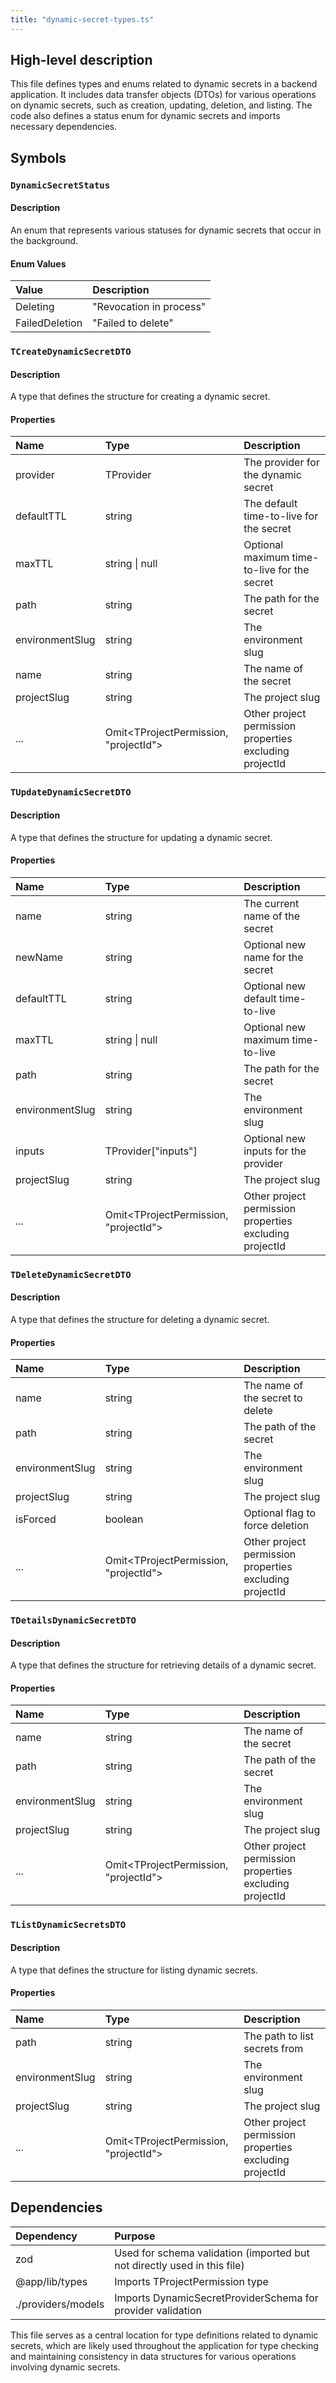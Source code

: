 ```yaml
---
title: "dynamic-secret-types.ts"
---
```


## High-level description
This file defines types and enums related to dynamic secrets in a backend application. It includes data transfer objects (DTOs) for various operations on dynamic secrets, such as creation, updating, deletion, and listing. The code also defines a status enum for dynamic secrets and imports necessary dependencies.

## Symbols

### `DynamicSecretStatus`
#### Description
An enum that represents various statuses for dynamic secrets that occur in the background.

#### Enum Values
| Value | Description |
|:------|:------------|
| Deleting | "Revocation in process" |
| FailedDeletion | "Failed to delete" |

### `TCreateDynamicSecretDTO`
#### Description
A type that defines the structure for creating a dynamic secret.

#### Properties
| Name | Type | Description |
|:-----|:-----|:------------|
| provider | TProvider | The provider for the dynamic secret |
| defaultTTL | string | The default time-to-live for the secret |
| maxTTL | string \| null | Optional maximum time-to-live for the secret |
| path | string | The path for the secret |
| environmentSlug | string | The environment slug |
| name | string | The name of the secret |
| projectSlug | string | The project slug |
| ... | Omit&lt;TProjectPermission, "projectId"&gt; | Other project permission properties excluding projectId |

### `TUpdateDynamicSecretDTO`
#### Description
A type that defines the structure for updating a dynamic secret.

#### Properties
| Name | Type | Description |
|:-----|:-----|:------------|
| name | string | The current name of the secret |
| newName | string | Optional new name for the secret |
| defaultTTL | string | Optional new default time-to-live |
| maxTTL | string \| null | Optional new maximum time-to-live |
| path | string | The path for the secret |
| environmentSlug | string | The environment slug |
| inputs | TProvider["inputs"] | Optional new inputs for the provider |
| projectSlug | string | The project slug |
| ... | Omit&lt;TProjectPermission, "projectId"&gt; | Other project permission properties excluding projectId |

### `TDeleteDynamicSecretDTO`
#### Description
A type that defines the structure for deleting a dynamic secret.

#### Properties
| Name | Type | Description |
|:-----|:-----|:------------|
| name | string | The name of the secret to delete |
| path | string | The path of the secret |
| environmentSlug | string | The environment slug |
| projectSlug | string | The project slug |
| isForced | boolean | Optional flag to force deletion |
| ... | Omit&lt;TProjectPermission, "projectId"&gt; | Other project permission properties excluding projectId |

### `TDetailsDynamicSecretDTO`
#### Description
A type that defines the structure for retrieving details of a dynamic secret.

#### Properties
| Name | Type | Description |
|:-----|:-----|:------------|
| name | string | The name of the secret |
| path | string | The path of the secret |
| environmentSlug | string | The environment slug |
| projectSlug | string | The project slug |
| ... | Omit&lt;TProjectPermission, "projectId"&gt; | Other project permission properties excluding projectId |

### `TListDynamicSecretsDTO`
#### Description
A type that defines the structure for listing dynamic secrets.

#### Properties
| Name | Type | Description |
|:-----|:-----|:------------|
| path | string | The path to list secrets from |
| environmentSlug | string | The environment slug |
| projectSlug | string | The project slug |
| ... | Omit&lt;TProjectPermission, "projectId"&gt; | Other project permission properties excluding projectId |

## Dependencies
| Dependency | Purpose |
|:-----------|:--------|
| zod | Used for schema validation (imported but not directly used in this file) |
| @app/lib/types | Imports TProjectPermission type |
| ./providers/models | Imports DynamicSecretProviderSchema for provider validation |

This file serves as a central location for type definitions related to dynamic secrets, which are likely used throughout the application for type checking and maintaining consistency in data structures for various operations involving dynamic secrets.